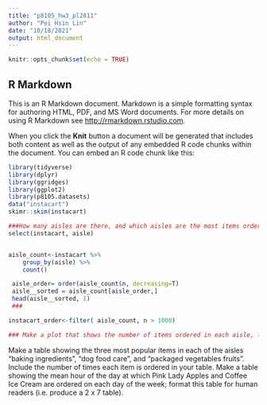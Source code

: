 ```yaml
---
title: "p8105_hw3_pl2811"
author: "Pei Hsin Lin"
date: "10/18/2021"
output: html_document
---
```


```r
knitr::opts_chunk$set(echo = TRUE)
```

## R Markdown

This is an R Markdown document. Markdown is a simple formatting syntax for authoring HTML, PDF, and MS Word documents. For more details on using R Markdown see <http://rmarkdown.rstudio.com>.

When you click the **Knit** button a document will be generated that includes both content as well as the output of any embedded R code chunks within the document. You can embed an R code chunk like this:

```r
library(tidyverse)
library(dplyr)
library(ggridges)
library(ggplot2)
library(p8105.datasets)
data("instacart")
skimr::skim(instacart)
```

```r
###How many aisles are there, and which aisles are the most items ordered from?
select(instacart, aisle)


aisle_count<-instacart %>% 
    group_by(aisle) %>% 
    count()

 aisle_order= order(aisle_count$n, decreasing=T)
 aisle__sorted = aisle_count[aisle_order,]
 head(aisle__sorted, 1)
 ###
```

```r
instacart_order<-filter( aisle_count, n > 1000)

### Make a plot that shows the number of items ordered in each aisle, limiting this to aisles with more than 10000 items ordered. Arrange aisles sensibly, and organize your plot so others can read it.

```
Make a table showing the three most popular items in each of the aisles “baking ingredients”, “dog food care”, and “packaged vegetables fruits”. Include the number of times each item is ordered in your table.
Make a table showing the mean hour of the day at which Pink Lady Apples and Coffee Ice Cream are ordered on each day of the week; format this table for human readers (i.e. produce a 2 x 7 table).




